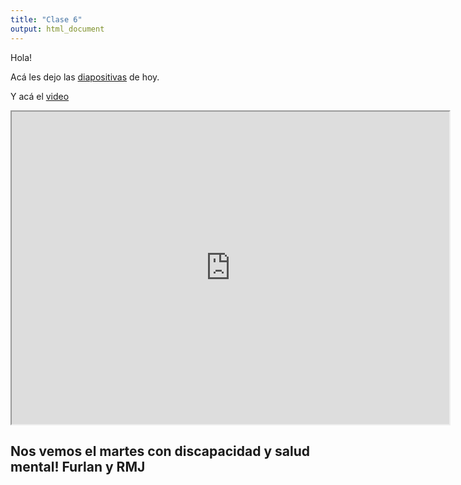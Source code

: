 ```yaml
---
title: "Clase 6"
output: html_document
---
```

Hola!

Acá les dejo las [diapositivas](https://ajlcclase6.netlify.app/) de hoy.

Y acá el [video](https://drive.google.com/file/d/1ZFxMB_5ifq0kNezKnEU5VPRvODIUAssj/view?usp=sharing)

<iframe src="https://drive.google.com/file/d/1ZFxMB_5ifq0kNezKnEU5VPRvODIUAssj/preview" width="700" height="500"></iframe>

## Nos vemos el martes con discapacidad y salud mental! Furlan y RMJ